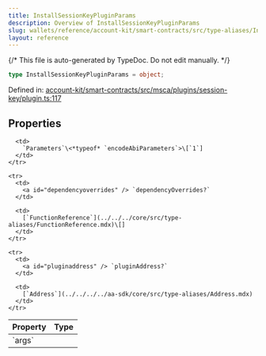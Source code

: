 ```yaml
---
title: InstallSessionKeyPluginParams
description: Overview of InstallSessionKeyPluginParams
slug: wallets/reference/account-kit/smart-contracts/src/type-aliases/InstallSessionKeyPluginParams
layout: reference
---
```


{/* This file is auto-generated by TypeDoc. Do not edit manually. */}

```ts
type InstallSessionKeyPluginParams = object;
```

Defined in: [account-kit/smart-contracts/src/msca/plugins/session-key/plugin.ts:117](https://github.com/alchemyplatform/aa-sdk/blob/9f926c402d1661309abbf8eae8431e52e8c5e53f/account-kit/smart-contracts/src/msca/plugins/session-key/plugin.ts#L117)

## Properties

<table>
  <thead>
    <tr>
      <th align="left">Property</th>
      <th align="left">Type</th>
    </tr>
  </thead>

  <tbody>
    <tr>
      <td>
        <a id="args" /> `args`
      </td>

      <td>
        `Parameters`\<*typeof* `encodeAbiParameters`>\[`1`]
      </td>
    </tr>

    <tr>
      <td>
        <a id="dependencyoverrides" /> `dependencyOverrides?`
      </td>

      <td>
        [`FunctionReference`](../../../core/src/type-aliases/FunctionReference.mdx)\[]
      </td>
    </tr>

    <tr>
      <td>
        <a id="pluginaddress" /> `pluginAddress?`
      </td>

      <td>
        [`Address`](../../../../aa-sdk/core/src/type-aliases/Address.mdx)
      </td>
    </tr>

  </tbody>
</table>
